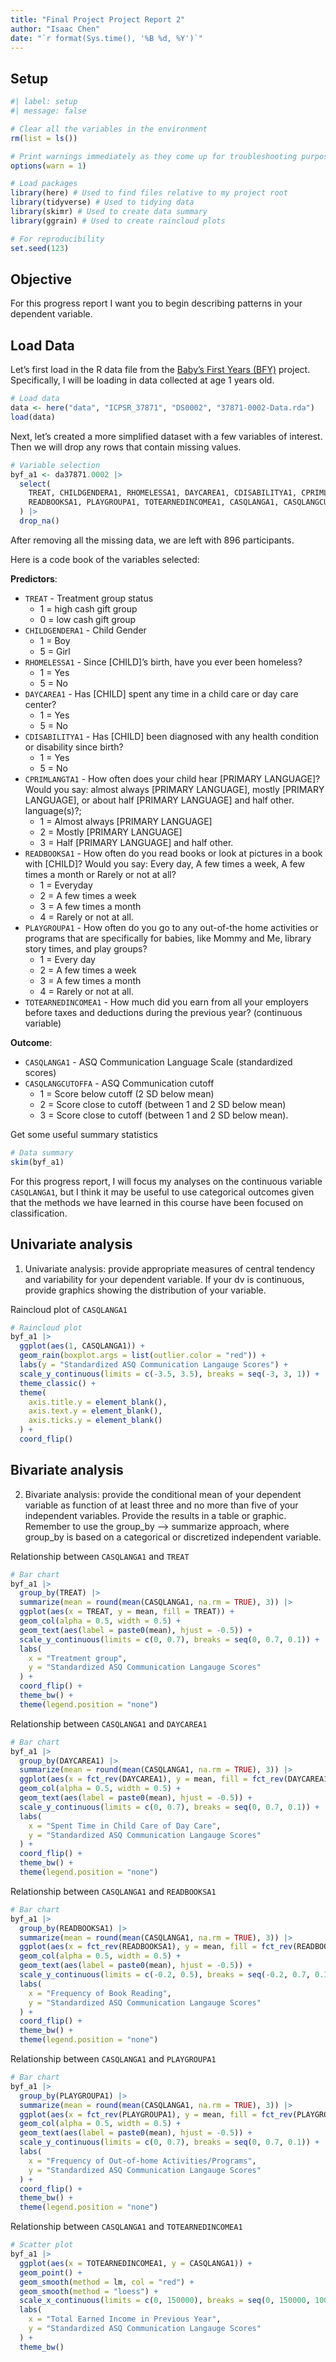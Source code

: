 ```yaml
---
title: "Final Project Project Report 2"
author: "Isaac Chen"
date: "`r format(Sys.time(), '%B %d, %Y')`"
---
```

## Setup

```r
#| label: setup
#| message: false

# Clear all the variables in the environment
rm(list = ls())

# Print warnings immediately as they come up for troubleshooting purposes
options(warn = 1)

# Load packages
library(here) # Used to find files relative to my project root
library(tidyverse) # Used to tidying data
library(skimr) # Used to create data summary
library(ggrain) # Used to create raincloud plots

# For reproducibility
set.seed(123)
```

## Objective

For this progress report I want you to begin describing patterns in your dependent variable.

## Load Data

Let's first load in the R data file from the [Baby's First Years (BFY)](https://www.childandfamilydataarchive.org/cfda/archives/cfda/studies/37871/summary) project. Specifically, I will be loading in data collected at age 1 years old.

```r
# Load data
data <- here("data", "ICPSR_37871", "DS0002", "37871-0002-Data.rda")
load(data)
```

Next, let's created a more simplified dataset with a few variables of interest. Then we will drop any rows that contain missing values.

```r
# Variable selection
byf_a1 <- da37871.0002 |> 
  select(
    TREAT, CHILDGENDERA1, RHOMELESSA1, DAYCAREA1, CDISABILITYA1, CPRIMLANGTA1, 
    READBOOKSA1, PLAYGROUPA1, TOTEARNEDINCOMEA1, CASQLANGA1, CASQLANGCUTOFFA1
  ) |>
  drop_na()
```

After removing all the missing data, we are left with 896 participants.

Here is a code book of the variables selected:

**Predictors**:

- `TREAT` - Treatment group status
  - 1 = high cash gift group
  - 0 = low cash gift group
- `CHILDGENDERA1` - Child Gender
  - 1 = Boy
  - 5 = Girl
- `RHOMELESSA1` - Since [CHILD]’s birth, have you ever been homeless?
  - 1 = Yes
  - 5 = No
- `DAYCAREA1` - Has [CHILD] spent any time in a child care or day care center?
  - 1 = Yes
  - 5 = No
- `CDISABILITYA1` - Has [CHILD] been diagnosed with any health condition or disability since birth?
  - 1 = Yes
  - 5 = No
- `CPRIMLANGTA1` - How often does your child hear [PRIMARY LANGUAGE]? Would you say: almost always
[PRIMARY LANGUAGE], mostly [PRIMARY LANGUAGE], or about half [PRIMARY LANGUAGE] and half other.
language(s)?; 
  - 1 = Almost always [PRIMARY LANGUAGE]
  - 2 = Mostly [PRIMARY LANGUAGE]
  - 3 = Half [PRIMARY LANGUAGE] and half other.
- `READBOOKSA1` - How often do you read books or look at pictures in a book with [CHILD]? Would you
say: Every day, A few times a week, A few times a month or Rarely or not at all?
  - 1 = Everyday
  - 2 = A few times a week 
  - 3 = A few times a month
  - 4 = Rarely or not at all.
- `PLAYGROUPA1` - How often do you go to any out-of-the home activities or programs that are specifically for babies, like Mommy and Me, library story times, and play groups?
  - 1 = Every day
  - 2 = A few times a week
  - 3 = A few times a month
  - 4 = Rarely or not at all.
- `TOTEARNEDINCOMEA1` - How much did you earn from all your employers before taxes and deductions during
the previous year? (continuous variable)

**Outcome**:

- `CASQLANGA1` - ASQ Communication Language Scale (standardized scores)
- `CASQLANGCUTOFFA` - ASQ Communication cutoff
  - 1 = Score below cutoff (2 SD below mean)
  - 2 = Score close to cutoff (between 1 and 2 SD below mean)
  - 3 = Score close to cutoff (between 1 and 2 SD below mean).

Get some useful summary statistics

```r
# Data summary
skim(byf_a1)
```

For this progress report, I will focus my analyses on the continuous variable `CASQLANGA1`, but I think it may be useful to use categorical outcomes given that the methods we have learned in this course have been focused on classification.

## Univariate analysis

1. Univariate analysis: provide appropriate measures of central tendency and variability for your dependent variable. If your dv is continuous, provide graphics showing the distribution of your variable.

Raincloud plot of `CASQLANGA1`

```r
# Raincloud plot
byf_a1 |> 
  ggplot(aes(1, CASQLANGA1)) + 
  geom_rain(boxplot.args = list(outlier.color = "red")) + 
  labs(y = "Standardized ASQ Communication Langauge Scores") + 
  scale_y_continuous(limits = c(-3.5, 3.5), breaks = seq(-3, 3, 1)) + 
  theme_classic() + 
  theme(
    axis.title.y = element_blank(),
    axis.text.y = element_blank(), 
    axis.ticks.y = element_blank()
  ) +
  coord_flip()
```

## Bivariate analysis

2. Bivariate analysis: provide the conditional mean of your dependent variable as function of at least three and no more than five of your independent variables. Provide the results in a table or graphic. Remember to use the group_by --> summarize approach, where group_by is based on a categorical or discretized independent variable. 

Relationship between `CASQLANGA1` and `TREAT`

```r
# Bar chart
byf_a1 |> 
  group_by(TREAT) |> 
  summarize(mean = round(mean(CASQLANGA1, na.rm = TRUE), 3)) |> 
  ggplot(aes(x = TREAT, y = mean, fill = TREAT)) +
  geom_col(alpha = 0.5, width = 0.5) + 
  geom_text(aes(label = paste0(mean), hjust = -0.5)) +
  scale_y_continuous(limits = c(0, 0.7), breaks = seq(0, 0.7, 0.1)) + 
  labs(
    x = "Treatment group",
    y = "Standardized ASQ Communication Langauge Scores"
  ) +
  coord_flip() +
  theme_bw() +
  theme(legend.position = "none")
```

Relationship between `CASQLANGA1` and `DAYCAREA1`

```r
# Bar chart
byf_a1 |> 
  group_by(DAYCAREA1) |> 
  summarize(mean = round(mean(CASQLANGA1, na.rm = TRUE), 3)) |> 
  ggplot(aes(x = fct_rev(DAYCAREA1), y = mean, fill = fct_rev(DAYCAREA1))) +
  geom_col(alpha = 0.5, width = 0.5) + 
  geom_text(aes(label = paste0(mean), hjust = -0.5)) +
  scale_y_continuous(limits = c(0, 0.7), breaks = seq(0, 0.7, 0.1)) + 
  labs(
    x = "Spent Time in Child Care of Day Care",
    y = "Standardized ASQ Communication Langauge Scores"
  ) +
  coord_flip() +
  theme_bw() +
  theme(legend.position = "none")
```

Relationship between `CASQLANGA1` and `READBOOKSA1`

```r
# Bar chart
byf_a1 |> 
  group_by(READBOOKSA1) |> 
  summarize(mean = round(mean(CASQLANGA1, na.rm = TRUE), 3)) |> 
  ggplot(aes(x = fct_rev(READBOOKSA1), y = mean, fill = fct_rev(READBOOKSA1))) +
  geom_col(alpha = 0.5, width = 0.5) + 
  geom_text(aes(label = paste0(mean), hjust = -0.5)) +
  scale_y_continuous(limits = c(-0.2, 0.5), breaks = seq(-0.2, 0.7, 0.1)) + 
  labs(
    x = "Frequency of Book Reading",
    y = "Standardized ASQ Communication Langauge Scores"
  ) +
  coord_flip() +
  theme_bw() +
  theme(legend.position = "none")
```

Relationship between `CASQLANGA1` and `PLAYGROUPA1`

```r
# Bar chart
byf_a1 |> 
  group_by(PLAYGROUPA1) |> 
  summarize(mean = round(mean(CASQLANGA1, na.rm = TRUE), 3)) |> 
  ggplot(aes(x = fct_rev(PLAYGROUPA1), y = mean, fill = fct_rev(PLAYGROUPA1))) +
  geom_col(alpha = 0.5, width = 0.5) + 
  geom_text(aes(label = paste0(mean), hjust = -0.5)) +
  scale_y_continuous(limits = c(0, 0.7), breaks = seq(0, 0.7, 0.1)) + 
  labs(
    x = "Frequency of Out-of-home Activities/Programs",
    y = "Standardized ASQ Communication Langauge Scores"
  ) +
  coord_flip() +
  theme_bw() +
  theme(legend.position = "none")
```

Relationship between `CASQLANGA1` and `TOTEARNEDINCOMEA1`

```r
# Scatter plot
byf_a1 |> 
  ggplot(aes(x = TOTEARNEDINCOMEA1, y = CASQLANGA1)) +
  geom_point() +
  geom_smooth(method = lm, col = "red") +
  geom_smooth(method = "loess") + 
  scale_x_continuous(limits = c(0, 150000), breaks = seq(0, 150000, 10000)) + 
  labs(
    x = "Total Earned Income in Previous Year", 
    y = "Standardized ASQ Communication Langauge Scores"
  ) +
  theme_bw()
```





